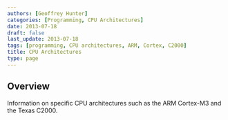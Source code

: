 ```yaml
---
authors: [Geoffrey Hunter]
categories: [Programming, CPU Architectures]
date: 2013-07-18
draft: false
last_update: 2013-07-18
tags: [programming, CPU architectures, ARM, Cortex, C2000]
title: CPU Architectures
type: page
---
```


## Overview

Information on specific CPU architectures such as the ARM Cortex-M3 and the Texas C2000.

